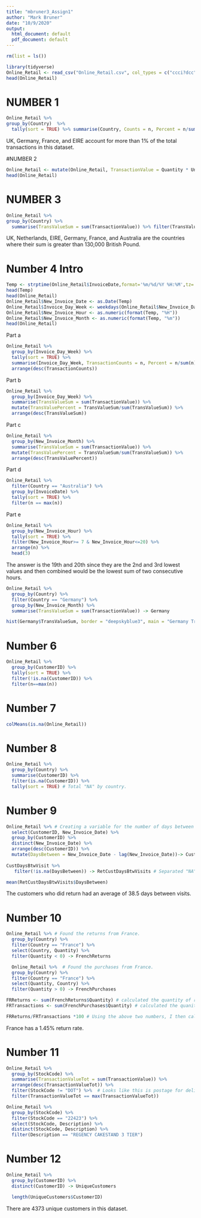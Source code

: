 ```yaml
---
title: "mbruner3_Assign1"
author: "Mark Bruner"
date: "10/9/2020"
output:
  html_document: default
  pdf_document: default
---
```

```r
rm(list = ls())
```

```r
library(tidyverse)
Online_Retail <- read_csv("Online_Retail.csv", col_types = c("ccci?dcc"))
head(Online_Retail)
```
# NUMBER 1
```r
Online_Retail %>%
group_by(Country)  %>%
  tally(sort = TRUE) %>% summarise(Country, Counts = n, Percent = n/sum(n)*100) %>% filter(Percent > 1)
```
UK, Germany, France, and EIRE account for more than 1% of the total transactions in this dataset.

#NUMBER 2
```r
Online_Retail <- mutate(Online_Retail, TransactionValue = Quantity * UnitPrice)
head(Online_Retail)
```
# NUMBER 3
```r
Online_Retail %>%
group_by(Country) %>% 
  summarise(TransValueSum = sum(TransactionValue)) %>% filter(TransValueSum > 130000) %>% arrange(desc(TransValueSum))
```
UK, Netherlands, EIRE, Germany, France, and Australia are the countries where their sum is greater than 130,000 British Pound.

# Number 4 Intro
```r
Temp <- strptime(Online_Retail$InvoiceDate,format='%m/%d/%Y %H:%M',tz='GMT')
head(Temp)
head(Online_Retail)
Online_Retail$New_Invoice_Date <- as.Date(Temp)
Online_Retail$Invoice_Day_Week <- weekdays(Online_Retail$New_Invoice_Date)
Online_Retail$New_Invoice_Hour <- as.numeric(format(Temp, "%H"))
Online_Retail$New_Invoice_Month <- as.numeric(format(Temp, "%m"))
head(Online_Retail)
```

Part a
```r
Online_Retail %>%  
  group_by(Invoice_Day_Week) %>% 
  tally(sort = TRUE) %>% 
  summarise(Invoice_Day_Week, TransactionCounts = n, Percent = n/sum(n)*100) %>% 
  arrange(desc(TransactionCounts))
```
Part b
```r
Online_Retail %>% 
  group_by(Invoice_Day_Week) %>% 
  summarise(TransValueSum = sum(TransactionValue)) %>%
  mutate(TransValuePercent = TransValueSum/sum(TransValueSum)) %>% 
  arrange(desc(TransValueSum))
```
Part c
```r
Online_Retail %>%
  group_by(New_Invoice_Month) %>% 
  summarise(TransValueSum = sum(TransactionValue)) %>% 
  mutate(TransValuePercent = TransValueSum/sum(TransValueSum)) %>% 
  arrange(desc(TransValuePercent))
```
Part d
```r
Online_Retail %>% 
  filter(Country == "Australia") %>% 
  group_by(InvoiceDate) %>% 
  tally(sort = TRUE) %>% 
  filter(n == max(n))
```
Part e
```r
Online_Retail %>% 
  group_by(New_Invoice_Hour) %>% 
  tally(sort = TRUE) %>% 
  filter(New_Invoice_Hour>= 7 & New_Invoice_Hour<=20) %>% 
  arrange(n) %>% 
  head(3)
```
The answer is the 19th and 20th since they are the 2nd and 3rd lowest values and then combined would be the lowest sum of two consecutive hours.

```r
Online_Retail %>%
  group_by(Country) %>%
  filter(Country == "Germany") %>% 
  group_by(New_Invoice_Month) %>% 
  summarise(TransValueSum = sum(TransactionValue)) -> Germany

hist(Germany$TransValueSum, border = "deepskyblue3", main = "Germany Transaction Value", xlab = "Transaction Value Sum per Month", ylab = "Frequency", col = "deepskyblue")

```
# Number 6
```r

Online_Retail %>%
  group_by(CustomerID) %>%
  tally(sort = TRUE) %>% 
  filter(!is.na(CustomerID)) %>% 
  filter(n==max(n))

```

# Number 7
```r
colMeans(is.na(Online_Retail))
```

# Number 8
```r
Online_Retail %>% 
  group_by(Country) %>% 
  summarise(CustomerID) %>% 
  filter(is.na(CustomerID)) %>% 
  tally(sort = TRUE) # Total "NA" by country.
```
# Number 9
```r
Online_Retail %>% # Creating a variable for the number of days between visits.
  select(CustomerID, New_Invoice_Date) %>% 
  group_by(CustomerID) %>% 
  distinct(New_Invoice_Date) %>% 
  arrange(desc(CustomerID)) %>% 
  mutate(DaysBetween = New_Invoice_Date - lag(New_Invoice_Date))-> CustDaysBtwVisit #Combined DaysBetween per CustomerID.  
 
CustDaysBtwVisit %>% 
   filter(!is.na(DaysBetween)) -> RetCustDaysBtwVisits # Separated "NA" from dataset.

mean(RetCustDaysBtwVisits$DaysBetween)
```
  The customers who did return had an average of 38.5 days between visits.

# Number 10
```r
Online_Retail %>% # Found the returns from France.
  group_by(Country) %>% 
  filter(Country == "France") %>% 
  select(Country, Quantity) %>% 
  filter(Quantity < 0) -> FrenchReturns

  Online_Retail %>%  # Found the purchases from France.
  group_by(Country) %>% 
  filter(Country == "France") %>% 
  select(Quantity, Country) %>% 
  filter(Quantity > 0) -> FrenchPurchases

FRReturns <- sum(FrenchReturns$Quantity) # calculated the quantity of returns from France.
FRTransactions <- sum(FrenchPurchases$Quantity) # calculated the quanity of purchased from France.

FRReturns/FRTransactions *100 # Using the above two numbers, I then calculated the return rate.
```
France has a 1.45% return rate.

# Number 11
```r
Online_Retail %>%
  group_by(StockCode) %>% 
  summarise(TransactionValueTot = sum(TransactionValue)) %>% 
  arrange(desc(TransactionValueTot)) %>% 
  filter(StockCode != "DOT") %>%  # Looks like this is postage for delivering products.
  filter(TransactionValueTot == max(TransactionValueTot))

Online_Retail %>% 
  group_by(StockCode) %>% 
  filter(StockCode == "22423") %>% 
  select(StockCode, Description) %>% 
  distinct(StockCode, Description) %>% 
  filter(Description == "REGENCY CAKESTAND 3 TIER")
```
# Number 12
```r
Online_Retail %>% 
  group_by(CustomerID) %>% 
  distinct(CustomerID) -> UniqueCustomers

  length(UniqueCustomers$CustomerID)
```
There are 4373 unique customers in this dataset.

  